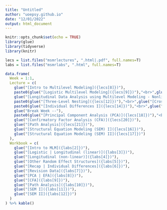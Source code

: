 ```yaml
---
title: "Untitled"
author: "uoepsy.github.io"
date: "12/01/2022"
output: html_document
---
```


```r
knitr::opts_chunk$set(echo = TRUE)
library(glue)
library(tidyverse)
library(knitr)
```

```r


lecs = list.files("msmrlectures", ".html|.pdf", full.names=T)
labs = list.files("msmrlabs", ".html", full.names=T)

data.frame(
  Week = 1:1,
  Lecture = c(
    glue("[Intro to Multilevel Modeling]({lecs[8]})"),
    paste0(glue("[Logistic Multilevel Modeling]({lecs[9]})"),"<br>",glue("[Longitudinal Data Analysis using Multilevel Modeling]({lecs[10]})")),
    glue("[Longitudinal Data Analysis using Multilevel Modeling - Nonlinear Change]({lecs[11]})"),
    paste0(glue("[Three-Level Nesting]({lecs[12]})"),"<br>",glue("[Crossed Random Effects]({lecs[13]})")),
    paste0(glue("[Individual Differences I]({lecs[14]})"),"<br>",glue("[Individual Differences II]({lecs[15]})")),
    glue("Break Week --"),
    paste0(glue("[Principal Component Analysis (PCA)]({lecs[18]})"),"<br>",glue("[Exploratory Factor Analysis (EFA)]({lecs[19]})")),
    glue("[Confirmatory Factor Analysis (CFA)]({lecs[20]})"),
    glue("[Path Analysis]({lecs[21]})"),
    glue("[Structural Equation Modeling (SEM) I]({lecs[16]})"),
    glue("[Structural Equation Modeling (SEM) II]({lecs[17]})")
  ),
  Workbook = c(
    glue("[Intro to MLM]({labs[2]})"),
    glue("[Logistic | Longitudinal (linear)]({labs[3]})"),
    glue("[Longitudinal (non-linear)]({labs[4]})"),
    glue("[Other Random Effect Structures]({labs[5]})"),
    glue("[Recap | Individual Differences]({labs[6]})"),
    glue("[Revision Data]({labs[7]})"),
    glue("[PCA | EFA]({labs[8]})"),
    glue("[CFA]({labs[9]})"),
    glue("[Path Analysis]({labs[10]})"),
    glue("[SEM I]({labs[11]})"),
    glue("[SEM II]({labs[12]})")
  )
) %>% kable()


```

